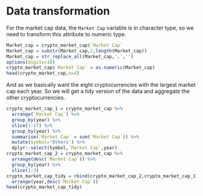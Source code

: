 # Data transformation


For the market cap data, the `Market Cap` variable is in character type, so we need to transform this attribute to numeric type.

    
```r
Market_cap = crypto_market_cap$`Market Cap`
Market_cap = substr(Market_cap,2,length(Market_cap))
Market_cap = str_replace_all(Market_cap,',','')
options(digits=10)
crypto_market_cap$`Market Cap` = as.numeric(Market_cap)
head(crypto_market_cap,n=4)
```

And as we basically want the eight cryptocurrencies with the largest market cap each year. So we will get a tidy version of the data and aggregate the other cryptocurrencies.

```r
crypto_market_cap_1 = crypto_market_cap %>%
  arrange(`Market Cap`) %>%
  group_by(year) %>%
  slice(1:17) %>%
  group_by(year) %>%
  summarise(`Market Cap` = sum(`Market Cap`)) %>%
  mutate(Symbol='Others') %>%
  dplyr::select(Symbol,`Market Cap`,year)
crypto_market_cap_2 = crypto_market_cap %>%
  arrange(desc(`Market Cap`)) %>%
  group_by(year) %>%
  slice(1:3)
crypto_market_cap_tidy = rbind(crypto_market_cap_2,crypto_market_cap_1) %>%
  arrange(year,desc(`Market Cap`))
head(crypto_market_cap_tidy)
```